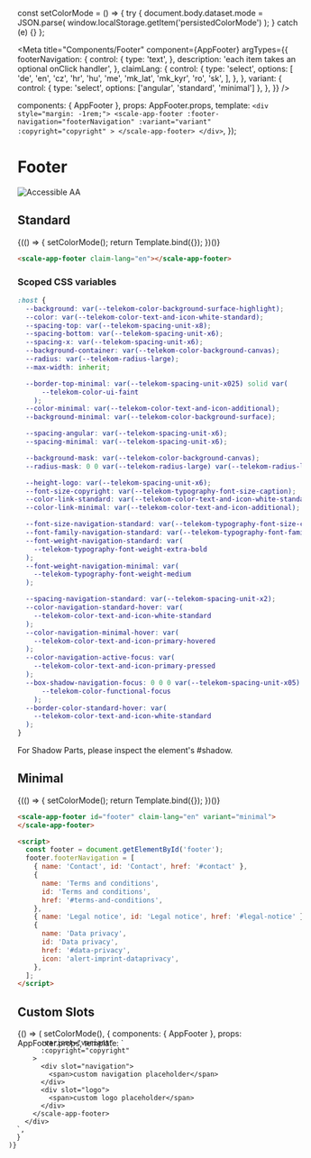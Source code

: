 const setColorMode = () => {
  try {
    document.body.dataset.mode = JSON.parse(
      window.localStorage.getItem('persistedColorMode')
    );
  } catch (e) {}
};

<Meta
  title="Components/Footer"
  component={AppFooter}
  argTypes={{
    footerNavigation: {
      control: {
        type: 'text',
      },
      description: 'each item takes an optional onClick handler',
    },
    claimLang: {
      control: {
        type: 'select',
        options: [
          'de',
          'en',
          'cz',
          'hr',
          'hu',
          'me',
          'mk_lat',
          'mk_kyr',
          'ro',
          'sk',
        ],
      },
    },
    variant: {
      control: { type: 'select', options: ['angular', 'standard', 'minimal'] },
    },
  }}
/>

  components: { AppFooter },
  props: AppFooter.props,
  template: `
    <div style="margin: -1rem;">
      <scale-app-footer
        :footer-navigation="footerNavigation"
        :variant="variant"
        :copyright="copyright"
      >
      </scale-app-footer>
    </div>
  `,
});

<div
  style={{
    display: 'inline-flex',
    alignItems: 'center',
    justifyContent: 'space-between',
    width: '100%',
  }}
>
  <h1>Footer</h1>
  <img src="assets/aa.png" alt="Accessible AA" />
</div>

## Standard

<Canvas withSource="none">
  <Story
    name="Standard"
    inline={false}
    height={500}
    args={{
      claimLang: 'en',
      footerNavigation: JSON.stringify(footerNavigation),
    }}
  >
    {(() => {
      setColorMode();
      return Template.bind({});
    })()}
  </Story>
</Canvas>

<ArgsTable story="Standard" />

```html
<scale-app-footer claim-lang="en"></scale-app-footer>
```

### Scoped CSS variables

```css
:host {
  --background: var(--telekom-color-background-surface-highlight);
  --color: var(--telekom-color-text-and-icon-white-standard);
  --spacing-top: var(--telekom-spacing-unit-x8);
  --spacing-bottom: var(--telekom-spacing-unit-x6);
  --spacing-x: var(--telekom-spacing-unit-x6);
  --background-container: var(--telekom-color-background-canvas);
  --radius: var(--telekom-radius-large);
  --max-width: inherit;

  --border-top-minimal: var(--telekom-spacing-unit-x025) solid var(
      --telekom-color-ui-faint
    );
  --color-minimal: var(--telekom-color-text-and-icon-additional);
  --background-minimal: var(--telekom-color-background-surface);

  --spacing-angular: var(--telekom-spacing-unit-x6);
  --spacing-minimal: var(--telekom-spacing-unit-x6);

  --background-mask: var(--telekom-color-background-canvas);
  --radius-mask: 0 0 var(--telekom-radius-large) var(--telekom-radius-large);

  --height-logo: var(--telekom-spacing-unit-x6);
  --font-size-copyright: var(--telekom-typography-font-size-caption);
  --color-link-standard: var(--telekom-color-text-and-icon-white-standard);
  --color-link-minimal: var(--telekom-color-text-and-icon-additional);

  --font-size-navigation-standard: var(--telekom-typography-font-size-caption);
  --font-family-navigation-standard: var(--telekom-typography-font-family-sans);
  --font-weight-navigation-standard: var(
    --telekom-typography-font-weight-extra-bold
  );
  --font-weight-navigation-minimal: var(
    --telekom-typography-font-weight-medium
  );

  --spacing-navigation-standard: var(--telekom-spacing-unit-x2);
  --color-navigation-standard-hover: var(
    --telekom-color-text-and-icon-white-standard
  );
  --color-navigation-minimal-hover: var(
    --telekom-color-text-and-icon-primary-hovered
  );
  --color-navigation-active-focus: var(
    --telekom-color-text-and-icon-primary-pressed
  );
  --box-shadow-navigation-focus: 0 0 0 var(--telekom-spacing-unit-x05) var(
      --telekom-color-functional-focus
    );
  --border-color-standard-hover: var(
    --telekom-color-text-and-icon-white-standard
  );
}
```

For Shadow Parts, please inspect the element's #shadow.

## Minimal

<Canvas withSource="none">
  <Story
    name="Minimal"
    inline={false}
    height={500}
    args={{
      claimLang: 'en',
      footerNavigation: JSON.stringify(footerNavigation),
      variant: 'minimal',
    }}
  >
    {(() => {
      setColorMode();
      return Template.bind({});
    })()}
  </Story>
</Canvas>

```html
<scale-app-footer id="footer" claim-lang="en" variant="minimal">
</scale-app-footer>

<script>
  const footer = document.getElementById('footer');
  footer.footerNavigation = [
    { name: 'Contact', id: 'Contact', href: '#contact' },
    {
      name: 'Terms and conditions',
      id: 'Terms and conditions',
      href: '#terms-and-conditions',
    },
    { name: 'Legal notice', id: 'Legal notice', href: '#legal-notice' },
    {
      name: 'Data privacy',
      id: 'Data privacy',
      href: '#data-privacy',
      icon: 'alert-imprint-dataprivacy',
    },
  ];
</script>
```

## Custom Slots

<Canvas withSource="none">
  <Story
    name="Custom Slots"
    inline={false}
    height={500}
    args={{
      claimLang: 'en',
    }}
  >
    {() => (
      setColorMode(),
      {
        components: { AppFooter },
        props: AppFooter.props,
        template: `
        <div style="margin: -1rem;">
          <scale-app-footer
            
            :variant="variant"
            :copyright="copyright"
          >
            <div slot="navigation">
              <span>custom navigation placeholder</span>
            </div>
            <div slot="logo">
              <span>custom logo placeholder</span>
            </div>
          </scale-app-footer>
        </div>
      `,
      }
    )}
  </Story>
</Canvas>

```html
<scale-app-footer :variant="variant" :copyright="copyright">
  <div slot="navigation">
    <span>custom navigation placeholder</span>
  </div>
  <div slot="logo">
    <span>custom logo placeholder</span>
  </div>
</scale-app-footer>
```
